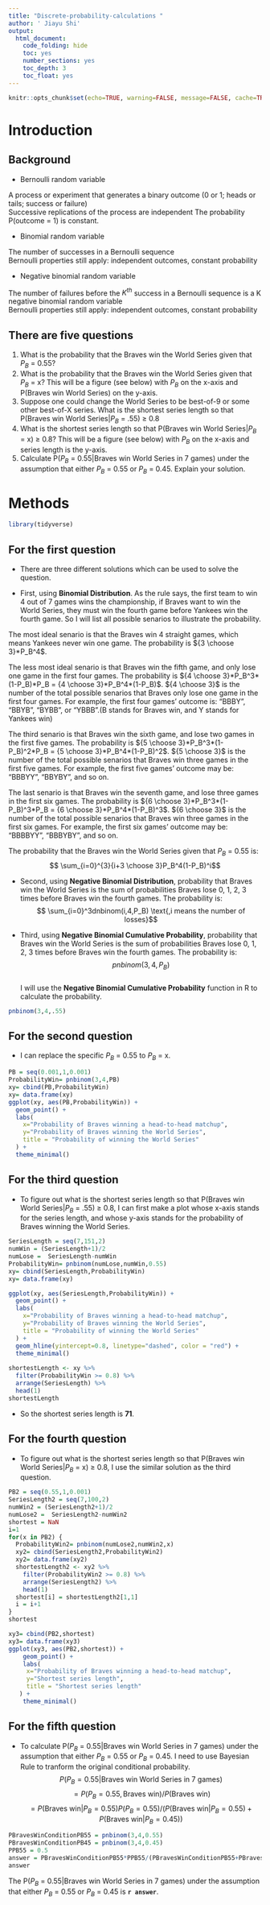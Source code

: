 ```yaml
---
title: "Discrete-probability-calculations "
author: ' Jiayu Shi'
output:
  html_document:
    code_folding: hide
    toc: yes
    number_sections: yes
    toc_depth: 3
    toc_float: yes
---
```


```r
knitr::opts_chunk$set(echo=TRUE, warning=FALSE, message=FALSE, cache=TRUE)
```

# Introduction 

## Background

- Bernoulli random variable

A process or experiment that generates a binary outcome (0 or 1; heads or tails; success or failure)  
Successive replications of the process are independent
The probability P(outcome = 1) is constant.  

- Binomial random variable

The number of successes in a Bernoulli sequence  
Bernoulli properties still apply: independent outcomes, constant probability  

- Negative binomial random variable  

The number of failures before the $K^{th}$ success in a Bernoulli sequence is a K negative binomial random variable  
Bernoulli properties still apply: independent outcomes, constant probability


## There are five questions

1. What is the probability that the Braves win the World Series given that $P_B$ = 0.55?
2. What is the probability that the Braves win the World Series given that $P_B$ = x? This will be a figure (see below) with $P_B$ on the x-axis and
P(Braves win World Series) on the y-axis.
3. Suppose one could change the World Series to be best-of-9 or some other best-of-X series. What is the shortest series length so that P(Braves win World Series|$P_B$ = .55) ≥ 0.8
4. What is the shortest series length so that P(Braves win World Series|$P_B$ = x) ≥ 0.8? This will be a figure (see below) with $P_B$ on the x-axis
and series length is the y-axis.
5. Calculate P($P_B$ = 0.55|Braves win World Series in 7 games) under the assumption that either $P_B$ = 0.55 or $P_B$ = 0.45. Explain your solution.


# Methods


```r
library(tidyverse)
```

## For the first question
 
- There are three different solutions which can be used to solve the question.

- First, using **Binomial Distribution**. As the rule says, the first team to win 4 out of 7 games wins the championship, if Braves want to win the World Series, they must win the fourth game before Yankees win the fourth game. So I will list all possible senarios to illustrate the probability.  

The most ideal senario is that the Braves win 4 straight games, which means Yankees never win one game. The probability is ${3 \choose 3}*P_B^4$.  

The less most ideal senario is that Braves win the fifth game, and only lose one game in the first four games. The probability is ${4 \choose 3}*P_B^3*(1-P_B)*P_B = {4 \choose 3}*P_B^4*(1-P_B)$. ${4 \choose 3}$ is the number of the total possible senarios that Braves only lose one game in the first four games. For example, the first four games' outcome is: "BBBY", "BBYB", "BYBB", or "YBBB".(B stands for Braves win, and Y stands for Yankees win)  

The third senario is that Braves win the sixth game, and lose two games in the first five games. The probability is ${5 \choose 3}*P_B^3*(1-P_B)^2*P_B = {5 \choose 3}*P_B^4*(1-P_B)^2$. ${5 \choose 3}$ is the number of the total possible senarios that Braves win three games in the first five games. For example, the first five games' outcome may be: "BBBYY", "BBYBY", and so on.  

The last senario is that Braves win the seventh game, and lose three games in the first six games. The probability is ${6 \choose 3}*P_B^3*(1-P_B)^3*P_B = {6 \choose 3}*P_B^4*(1-P_B)^3$. ${6 \choose 3}$ is the number of the total possible senarios that Braves win three games in the first six games. For example, the first six games' outcome may be: "BBBBYY", "BBBYBY", and so on.  

The probability that the Braves win the World Series given that $P_B$ = 0.55 is: 
  $$ \sum_{i=0}^{3}{i+3 \choose 3}P_B^4(1-P_B)^i$$  


- Second, using **Negative Binomial Distribution**, probability that Braves win the World Series is the sum of probabilities Braves lose 0, 1, 2, 3 times before Braves win the fourth games. The probability is:
  $$ \sum_{i=0}^3dnbinom(i,4,P_B) \text{,i means the number of losses}$$   
  
- Third, using **Negative Binomial Cumulative Probability**, probability that Braves win the World Series is the sum of probabilities Braves lose 0, 1, 2, 3 times before Braves win the fourth games. The probability is:
  $$ pnbinom(3,4,P_B)$$   
I will use the **Negative Binomial Cumulative Probability** function in R to calculate the probability.   

```r
pnbinom(3,4,.55)
```

## For the second question

- I can replace the specific $P_B$ = 0.55 to $P_B$ = x.

```r
PB = seq(0.001,1,0.001)
ProbabilityWin= pnbinom(3,4,PB)
xy= cbind(PB,ProbabilityWin)
xy= data.frame(xy)
ggplot(xy, aes(PB,ProbabilityWin)) + 
  geom_point() +
  labs(
    x="Probability of Braves winning a head-to-head matchup",
    y="Probability of Braves winning the World Series",
    title = "Probability of winning the World Series"
  ) +
  theme_minimal()
```



## For the third question

- To figure out what is the shortest series length so that P(Braves win World Series|$P_B$ = .55) ≥ 0.8, I can first make a plot whose x-axis stands for the series length, and whose y-axis stands for the probability of Braves winning the World Series.

```r
SeriesLength = seq(7,151,2)
numWin = (SeriesLength+1)/2
numLose =  SeriesLength-numWin
ProbabilityWin= pnbinom(numLose,numWin,0.55)
xy= cbind(SeriesLength,ProbabilityWin)
xy= data.frame(xy)

ggplot(xy, aes(SeriesLength,ProbabilityWin)) + 
  geom_point() +
  labs(
    x="Probability of Braves winning a head-to-head matchup",
    y="Probability of Braves winning the World Series",
    title = "Probability of winning the World Series"
  ) +
  geom_hline(yintercept=0.8, linetype="dashed", color = "red") +
  theme_minimal()
  
shortestLength <- xy %>%
  filter(ProbabilityWin >= 0.8) %>%
  arrange(SeriesLength) %>%
  head(1)
shortestLength
```

- So the shortest series length is **71**.

## For the fourth question

- To figure out what is the shortest series length so that P(Braves win World Series|$P_B$ = x) ≥ 0.8, I use the similar solution as the third question.  

```r
PB2 = seq(0.55,1,0.001)
SeriesLength2 = seq(7,100,2)
numWin2 = (SeriesLength2+1)/2
numLose2 =  SeriesLength2-numWin2
shortest = NaN
i=1
for(x in PB2) {
  ProbabilityWin2= pnbinom(numLose2,numWin2,x)
  xy2= cbind(SeriesLength2,ProbabilityWin2)
  xy2= data.frame(xy2)
  shortestLength2 <- xy2 %>%
    filter(ProbabilityWin2 >= 0.8) %>%
    arrange(SeriesLength2) %>%
    head(1)
  shortest[i] = shortestLength2[1,1]
  i = i+1
}
shortest

xy3= cbind(PB2,shortest)
xy3= data.frame(xy3)
ggplot(xy3, aes(PB2,shortest)) + 
    geom_point() +
    labs(
     x="Probability of Braves winning a head-to-head matchup",
     y="Shortest series length",
     title = "Shortest series length"
   ) +
    theme_minimal()
```

## For the fifth question

- To calculate P($P_B$ = 0.55|Braves win World Series in 7 games) under the assumption that either $P_B$ = 0.55 or $P_B$ = 0.45. I need to use Bayesian Rule to tranform the original conditional probability.
$$ P(P_B=0.55 | \text{Braves win World Series in 7 games})$$ 
$$= P(P_B=0.55 , \text{Braves win}) /P(\text{Braves win}) $$
$$=P(\text{Braves win} |P_B=0.55)P(P_B=0.55)/(P(\text{Braves win} |P_B=0.55)+P(\text{Braves win} |P_B=0.45)) $$
```r
PBravesWinConditionPB55 = pnbinom(3,4,0.55)
PBravesWinConditionPB45 = pnbinom(3,4,0.45)
PPB55 = 0.5
answer = PBravesWinConditionPB55*PPB55/(PBravesWinConditionPB55+PBravesWinConditionPB45)
answer
```

The P($P_B$ = 0.55|Braves win World Series in 7 games) under the assumption that either $P_B$ = 0.55 or $P_B$ = 0.45 is **`r answer`**.





